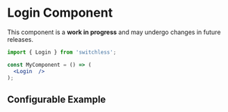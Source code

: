 

<Meta of={LoginStories} />

# Login Component

<Alert color="warning" variant="soft">
  This component is a <b>work in progress</b> and may undergo changes in future releases.
</Alert>

```jsx
import { Login } from 'switchless';

const MyComponent = () => (
  <Login  />
);
```

## Configurable Example

<Canvas of={LoginStories.Default} />

<Controls of={LoginStories.Default} />
